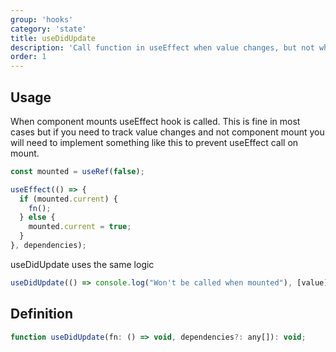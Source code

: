 ```yaml
---
group: 'hooks'
category: 'state'
title: useDidUpdate
description: 'Call function in useEffect when value changes, but not when component mounts'
order: 1
---
```


## Usage

When component mounts useEffect hook is called. This is fine in most cases but if you need to track value changes and not component mount you will need to implement something like this to prevent useEffect call on mount.

```js
const mounted = useRef(false);

useEffect(() => {
  if (mounted.current) {
    fn();
  } else {
    mounted.current = true;
  }
}, dependencies);
```

useDidUpdate uses the same logic

```js
useDidUpdate(() => console.log("Won't be called when mounted"), [value]);
```

## Definition

```js
function useDidUpdate(fn: () => void, dependencies?: any[]): void;
```
